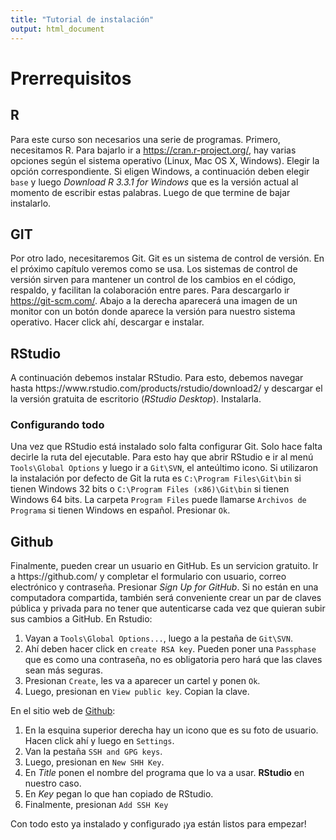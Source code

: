 ```yaml
---
title: "Tutorial de instalación"
output: html_document
---
```



# Prerrequisitos

## R

Para este curso son necesarios una serie de programas. Primero, necesitamos
R. Para bajarlo ir a [https://cran.r-project.org/](https://cran.r-project.org/),
hay varias opciones según el sistema operativo (Linux, Mac OS X, Windows). 
Elegir la opción correspondiente. Si eligen Windows, a continuación deben elegir
`base` y luego *Download R 3.3.1 for Windows* que es la versión actual al 
momento de escribir estas palabras. Luego de que termine de bajar instalarlo.

## GIT

Por otro lado, necesitaremos Git. Git es un sistema de control de versión. En 
el próximo capítulo veremos como se usa. Los sistemas de control de versión 
sirven para mantener un control de los cambios en el código, respaldo, y 
facilitan la colaboración entre pares. Para descargarlo ir 
[https://git-scm.com/](https://git-scm.com/). Abajo a la derecha aparecerá una
imagen de un monitor con un botón donde aparece la versión para nuestro sistema
operativo. Hacer click ahí, descargar e instalar. 

## RStudio

A continuación debemos instalar RStudio. Para esto, debemos navegar hasta
https://www.rstudio.com/products/rstudio/download2/ y descargar el la
versión gratuita de escritorio (*RStudio Desktop*). Instalarla. 

### Configurando todo

Una vez que RStudio está instalado solo falta configurar Git. Solo hace falta
decirle la ruta del ejecutable. Para esto hay que abrir RStudio e ir al menú
`Tools\Global Options` y luego ir a `Git\SVN`, el anteúltimo icono.
Si utilizaron la instalación por defecto de Git la ruta es
`C:\Program Files\Git\bin` si tienen Windows 32 bits o 
`C:\Program Files (x86)\Git\bin` si tienen Windows 64 bits. La carpeta 
`Program Files` puede llamarse `Archivos de Programa` si tienen Windows en 
español. Presionar `Ok`.

## Github
Finalmente, pueden crear un usuario en GitHub. Es un servicion gratuito. 
Ir a https://github.com/ y  completar el formulario con usuario, correo 
electrónico y contraseña. Presionar *Sign Up for GitHub*.
Si no están en una computadora compartida, también será conveniente crear un par
de claves pública y privada para no tener que autenticarse cada vez que quieran
subir sus cambios a GitHub. En Rstudio: 

1. Vayan a `Tools\Global Options...`, luego
a la pestaña de `Git\SVN`. 
2. Ahí deben hacer click en `create RSA key`. Pueden
poner una `Passphase` que es como una contraseña, no es obligatoria pero hará
que las claves sean más seguras. 
3. Presionan `Create`, les va a aparecer un cartel y ponen `Ok`.
4. Luego, presionan en `View public key`. Copian la clave.

En el sitio web de [Github](https://www.github.com):

1. En la esquina superior derecha hay un icono que es su foto de usuario. Hacen
click ahí y luego en `Settings`.
2. Van la pestaña `SSH and GPG keys`.
3. Luego, presionan en `New SHH Key`.
4. En *Title* ponen el nombre del programa que lo va a usar. **RStudio** en nuestro caso.
5. En *Key* pegan lo que han copiado de RStudio.
6. Finalmente, presionan `Add SSH Key`

Con todo esto ya instalado y configurado ¡ya están listos para empezar!